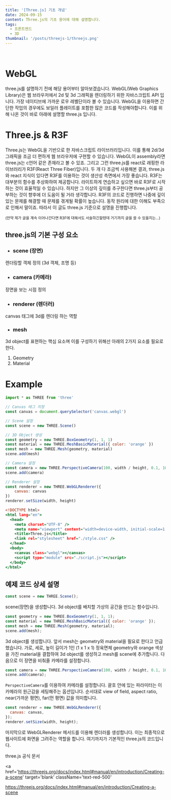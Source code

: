 ```yaml
---
title: '[Three.js] 기초 개념'
date: 2024-09-15
content: Three.js의 기초 용어에 대해 설명합니다.
tags:
  - 프론트엔드
  - 3D
thumbnail: '/posts/threejs-1/threejs.png'
---
```


<br />

# WebGL

three.js를 설명하기 전에 해당 용어부터 알아보겠습니다.
WebGL(Web Graphics Library)은 웹 브라우저에서 2d 및 3d 그래픽을 렌더링하기 위한 자바스크립트 API 입니다. 가장 네이티브에 가까운 로우 레벨단이라 볼 수 있습니다. WebGL을 이용하면 간단한 작업의 경우에도 보일러 플레이트를 포함한 많은 코드를 작성해야합니다. 이를 위해 나온 것이 바로 아래에 설명할 three.js 입니다.

# Three.js & R3F

Three.js는 WebGL을 기반으로 한 자바스크립트 라이브러리입니다. 이를 통해 2d/3d 그래픽을 조금 더 편하게 웹 브라우저에 구현할 수 있습니다. WebGL이 assembly라면 three.js는 c언어 같은 존재라고 볼 수 있죠. 그리고 그런 three.js를 react로 래핑한 라이브러리가 R3F(React Three Fiber)입니다. 두 개 다 조금씩 사용해본 결과, three.js와 react 지식이 있다면 R3F를 이용하는 것이 생산성 측면에서 가장 좋습니다. R3F는 대부분의 함수를 추상화하여 제공합니다. 라이트하게 연습하고 싶으면 바로 R3F로 시작하는 것이 효율적일 수 있습니다. 하지만 그 이상의 깊이를 추구한다면 three.js부터 공부하는 것이 향후에 더 도움이 될 거라 생각합니다. R3F의 코드로 진행하면 나중에 깊이 있는 문제를 해결할 때 문제를 겪게될 확률이 높습니다. 동작 원리에 대한 이해도 부족으로 인해서 말이죠. 따라서 이 글도 three.js 기준으로 설명을 진행합니다.

<small>(만약 제가 글을 계속 이어나간다면 R3F에 대해서도 서술하긴할텐데 거기까지 글을 쓸 수 있을지는...)</small>

## three.js의 기본 구성 요소

- ### scene (장면)

렌더링할 객체 정의 (3d 객체, 조명 등)

- ### camera (카메라)

장면을 보는 시점 정의

- ### renderer (렌더러)

canvas 태그에 3d를 렌더링 하는 역할

- ### mesh

3d object를 표현하는 핵심 요소며 이를 구성하기 위해선 아래의 2가지 요소를 필요로 한다.

1. Geometry
2. Material

# Example

```js:script.js showLineNumbers
import * as THREE from 'three'

// Canvas 태그 지정
const canvas = document.querySelector('canvas.webgl')

// Scene 설정
const scene = new THREE.Scene()

// 3D Object 생성
const geometry = new THREE.BoxGeometry(1, 1, 1)
const material = new THREE.MeshBasicMaterial({ color: 'orange' })
const mesh = new THREE.Mesh(geometry, material)
scene.add(mesh)

// Camera 설정
const camera = new THREE.PerspectiveCamera(100, width / height, 0.1, 100)
scene.add(camera)

// Renderer 설정
const renderer = new THREE.WebGLRenderer({
    canvas: canvas
})
renderer.setSize(width, height)
```

```html:index.html showLineNumbers
<!DOCTYPE html>
<html lang="en">
  <head>
    <meta charset="UTF-8" />
    <meta name="viewport" content="width=device-width, initial-scale=1.0" />
    <title>Three.js</title>
    <link rel="stylesheet" href="./style.css" />
  </head>
  <body>
    <canvas class="webgl"></canvas>
    <script type="module" src="./script.js"></script>
  </body>
</html>
```

## 예제 코드 상세 설명

```js
const scene = new THREE.Scene();
```

scene(장면)을 생성합니다. 3d object를 배치할 가상의 공간을 만드는 함수입니다.

```js
const geometry = new THREE.BoxGeometry(1, 1, 1);
const material = new THREE.MeshBasicMaterial({ color: 'orange' });
const mesh = new THREE.Mesh(geometry, material);
scene.add(mesh);
```

3d object를 생성합니다. 앞서 mesh는 geometry와 material을 필요로 한다고 언급했습니다.
가로, 세로, 높이 길이가 1인 (1 x 1 x 1) 정육면체 geometry와 orange 색상을 가진 material을 결합하여 3d object를 생성하고 mesh를 scene에 추가합니다. 다음으로 이 장면을 비춰줄 카메라를 설정합니다.

```js
const camera = new THREE.PerspectiveCamera(100, width / height, 0.1, 100);
scene.add(camera);
```

`PerspectiveCamera`를 이용하여 카메라를 설정합니다. 괄호 안에 있는 파라미터는 이 카메라의 원근감을 세팅해주는 옵션입니다. 순서대로 view of field, aspect ratio, near(가까운 평면), far(먼 평면) 값을 의미합니다.

```js
const renderer = new THREE.WebGLRenderer({
  canvas: canvas,
});
renderer.setSize(width, height);
```

마지막으로 WebGLRenderer 메서드를 이용해 렌더러를 생성합니다. 이는 최종적으로 웹사이트에 화면을 그려주는 역할을 합니다.
여기까지가 기본적인 three.js의 코드입니다.

three.js 공식 문서

<a
  href='https://threejs.org/docs/index.html#manual/en/introduction/Creating-a-scene'
  target='blank'
  className='text-red-500'
>
  https://threejs.org/docs/index.html#manual/en/introduction/Creating-a-scene
</a>
